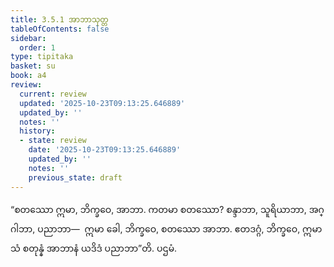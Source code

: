 ```yaml
---
title: 3.5.1 အာဘာသုတ္တ
tableOfContents: false
sidebar:
  order: 1
type: tipitaka
basket: su
book: a4
review:
  current: review
  updated: '2025-10-23T09:13:25.646889'
  updated_by: ''
  notes: ''
  history:
  - state: review
    date: '2025-10-23T09:13:25.646889'
    updated_by: ''
    notes: ''
    previous_state: draft
---
```



<ReviewStatus review={frontmatter.review} showDetails={true} />

<HypothesisAnnotation frontmatter={frontmatter} />

<DynamicBreadcrumb />

<Division number="141" book="a4" e="ch" v="15" p="456">

<Paragraph number="882" book="a4">
“စတဿော ဣမာ, ဘိက္ခဝေ, အာဘာ. ကတမာ စတဿော? စန္ဒာဘာ, သူရိယာဘာ, အဂ္ဂါဘာ, ပညာဘာ—  ဣမာ ခေါ, ဘိက္ခဝေ, စတဿော အာဘာ. ဧတဒဂ္ဂံ, ဘိက္ခဝေ, ဣမာသံ စတုန္နံ အာဘာနံ ယဒိဒံ ပညာဘာ”တိ.

</Paragraph>
</Division>

<Paragraph number="883" type="center" book="a4">
ပဌမံ.
</Paragraph>